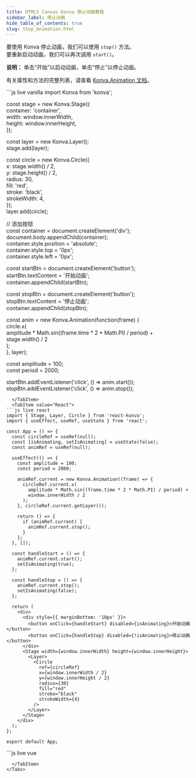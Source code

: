 ```yaml
---  
title: HTML5 Canvas Konva 停止动画教程  
sidebar_label: 停止动画  
hide_table_of_contents: true  
slug: Stop_Animation.html  
---  
```


要使用 Konva 停止动画，我们可以使用 `stop()` 方法。  
要重新启动动画，我们可以再次调用 `start()`。  

**说明：** 单击“开始”以启动动画，单击“停止”以停止动画。  

有关属性和方法的完整列表，请查看 [Konva.Animation 文档](/api/Konva.Animation.html)。  


<Tabs>  
  <TabItem value="Vanilla" default>  
```js live vanilla  
import Konva from 'konva';  

const stage = new Konva.Stage({  
container: 'container',  
width: window.innerWidth,  
height: window.innerHeight,  
});  

const layer = new Konva.Layer();  
stage.add(layer);  

const circle = new Konva.Circle({  
x: stage.width() / 2,  
y: stage.height() / 2,  
radius: 30,  
fill: 'red',  
stroke: 'black',  
strokeWidth: 4,  
});  
layer.add(circle);  

// 添加按钮  
const container = document.createElement('div');  
document.body.appendChild(container);  
container.style.position = 'absolute';  
container.style.top = '0px';  
container.style.left = '0px';  

const startBtn = document.createElement('button');  
startBtn.textContent = '开始动画';  
container.appendChild(startBtn);  

const stopBtn = document.createElement('button');  
stopBtn.textContent = '停止动画';  
container.appendChild(stopBtn);  

const anim = new Konva.Animation(function(frame) {  
circle.x(  
amplitude * Math.sin((frame.time * 2 * Math.PI) / period) +  
stage.width() / 2  
);  
}, layer);  

const amplitude = 100;  
const period = 2000;  

startBtn.addEventListener('click', () => anim.start());  
stopBtn.addEventListener('click', () => anim.stop());  

````  
  </TabItem>  
  <TabItem value="React">  
```js live react  
import { Stage, Layer, Circle } from 'react-konva';  
import { useEffect, useRef, useState } from 'react';  

const App = () => {  
  const circleRef = useRef(null);  
  const [isAnimating, setIsAnimating] = useState(false);  
  const animRef = useRef(null);  

  useEffect(() => {  
    const amplitude = 100;  
    const period = 2000;  

    animRef.current = new Konva.Animation((frame) => {  
      circleRef.current.x(  
        amplitude * Math.sin((frame.time * 2 * Math.PI) / period) +  
        window.innerWidth / 2  
      );  
    }, circleRef.current.getLayer());  

    return () => {  
      if (animRef.current) {  
        animRef.current.stop();  
      }  
    };  
  }, []);  

  const handleStart = () => {  
    animRef.current.start();  
    setIsAnimating(true);  
  };  

  const handleStop = () => {  
    animRef.current.stop();  
    setIsAnimating(false);  
  };  

  return (  
    <div>  
      <div style={{ marginBottom: '10px' }}>  
        <button onClick={handleStart} disabled={isAnimating}>开始动画</button>  
        <button onClick={handleStop} disabled={!isAnimating}>停止动画</button>  
      </div>  
      <Stage width={window.innerWidth} height={window.innerHeight}>  
        <Layer>  
          <Circle  
            ref={circleRef}  
            x={window.innerWidth / 2}  
            y={window.innerHeight / 2}  
            radius={30}  
            fill="red"  
            stroke="black"  
            strokeWidth={4}  
          />  
        </Layer>  
      </Stage>  
    </div>  
  );  
};  

export default App;  
````  

  </TabItem>  
  <TabItem value="Vue">  
```js live vue  
<template>  
  <div>  
    <div style="margin-bottom: 10px">  
      <button @click="handleStart" :disabled="isAnimating">开始动画</button>  
      <button @click="handleStop" :disabled="!isAnimating">停止动画</button>  
    </div>  
    <v-stage :config="stageSize">  
      <v-layer ref="layerRef">  
        <v-circle  
          ref="circleRef"  
          :config="circleConfig"  
        />  
      </v-layer>  
    </v-stage>  
  </div>  
</template>  

<script setup>  
import { ref, onMounted, onUnmounted } from 'vue';  
import Konva from 'konva';  

const stageSize = {  
  width: window.innerWidth,  
  height: window.innerHeight  
};  

const circleConfig = ref({  
  x: window.innerWidth / 2,  
  y: window.innerHeight / 2,  
  radius: 30,  
  fill: 'red',  
  stroke: 'black',  
  strokeWidth: 4  
});  

const layerRef = ref(null);  
const circleRef = ref(null);  
const isAnimating = ref(false);  
let anim = null;  

const handleStart = () => {  
  anim.start();  
  isAnimating.value = true;  
};  

const handleStop = () => {  
  anim.stop();  
  isAnimating.value = false;  
};  

onMounted(() => {  
  const amplitude = 100;  
  const period = 2000;  

  anim = new Konva.Animation((frame) => {  
    circleRef.value.getNode().x(  
      amplitude * Math.sin((frame.time * 2 * Math.PI) / period) +  
      window.innerWidth / 2  
    );  
  }, layerRef.value.getNode());  
});  

onUnmounted(() => {  
  if (anim) {  
    anim.stop();  
  }  
});  
</script>  

```  
  </TabItem>  
</Tabs>  
```